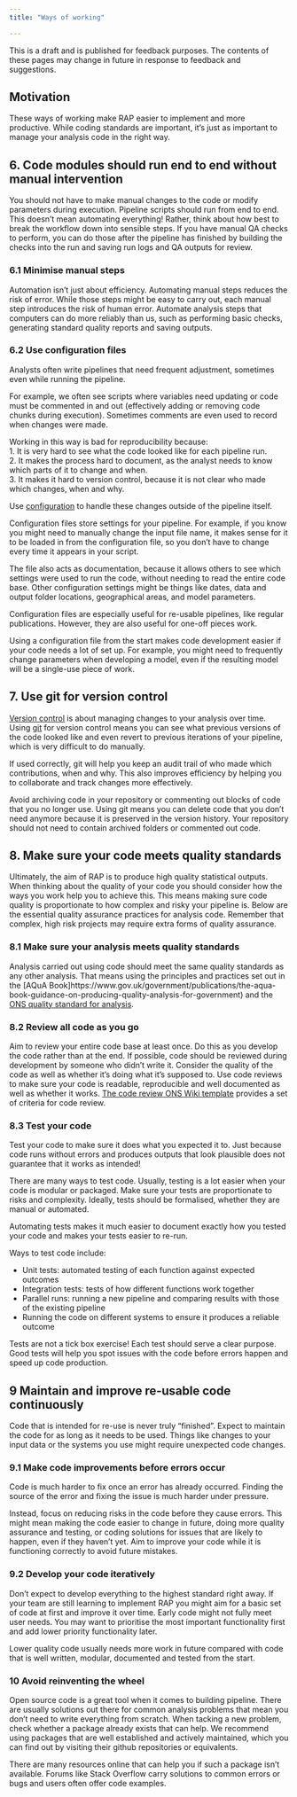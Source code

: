 ```yaml
---
title: "Ways of working"

---
```

:::{.callout-note}
This is a draft and is published for feedback purposes. The contents of these pages may change in future in response to feedback and suggestions.
:::

## Motivation

These ways of working make RAP easier to implement and more productive. While coding standards are important, it’s just as important to manage your analysis code in the right way. 

## 6.	Code modules should run end to end without manual intervention
You should not have to make manual changes to the code or modify parameters during execution. Pipeline scripts should run from end to end. This doesn’t mean automating everything! Rather, think about how best to break the workflow down into sensible steps. If you have manual QA checks to perform, you can do those after the pipeline has finished by building the checks into the run and saving run logs and QA outputs for review.

### 6.1 Minimise manual steps
Automation isn’t just about efficiency. Automating manual steps reduces the risk of error. While those steps might be easy to carry out, each manual step introduces the risk of human error. Automate analysis steps that computers can do more reliably than us, such as performing basic checks, generating standard quality reports and saving outputs. 

### 6.2	Use configuration files
Analysts often write pipelines that need frequent adjustment, sometimes even while running the pipeline. 

For example, we often see scripts where variables need updating or code must be commented in and out (effectively adding or removing code chunks during execution). Sometimes comments are even used to record when changes were made. 

Working in this way is bad for reproducibility because:    
    1. It is very hard to see what the code looked like for each pipeline run.    
    2. It makes the process hard to document, as the analyst needs to know which parts of it to change and when.    
    3. It makes it hard to version control, because it is not clear who made which changes, when and why.    

Use [configuration](https://best-practice-and-impact.github.io/qa-of-code-guidance/configuration.html) to handle these changes outside of the pipeline itself. 

Configuration files store settings for your pipeline. For example, if you know you might need to manually change the input file name, it makes sense for it to be loaded in from the configuration file, so you don’t have to change every time it appears in your script. 

The file also acts as documentation, because it allows others to see which settings were used to run the code, without needing to read the entire code base. Other configuration settings might be things like dates, data and output folder locations, geographical areas, and model parameters. 

:::{.callout-tip}

Configuration files are especially useful for re-usable pipelines, like regular publications. However, they are also useful for one-off pieces work.    

Using a configuration file from the start makes code development easier if your code needs a lot of set up. For example, you might need to frequently change parameters when developing a model, even if the resulting model will be a single-use piece of work.

:::

## 7.	Use git for version control
[Version control](https://best-practice-and-impact.github.io/qa-of-code-guidance/version_control.html) is about managing changes to your analysis over time. Using [git](https://git-scm.com/) for version control means you can see what previous versions of the code looked like and even revert to previous iterations of your pipeline, which is very difficult to do manually. 

If used correctly, git will help you keep an audit trail of who made which contributions, when and why. This also improves efficiency by helping you to collaborate and track changes more effectively. 

Avoid archiving code in your repository or commenting out blocks of code that you no longer use. Using git means you can delete code that you don’t need anymore because it is preserved in the version history. Your repository should not need to contain archived folders or commented out code.

## 8. Make sure your code meets quality standards

Ultimately, the aim of RAP is to produce high quality statistical outputs. When thinking about the quality of your code you should consider how the ways you work help you to achieve this. This means making sure code quality is proportionate to how complex and risky your pipeline is. Below are the essential quality assurance practices for analysis code. Remember that complex, high risk projects may require extra forms of quality assurance.

### 8.1 Make sure your analysis meets quality standards
Analysis carried out using code should meet the same quality standards as any other analysis. That means using the principles and practices set out in the [AQuA Book]https://www.gov.uk/government/publications/the-aqua-book-guidance-on-producing-quality-analysis-for-government) and the [ONS quality standard for analysis](https://officenationalstatistics.sharepoint.com/sites/onswiki/SitePages/Quality_Standards.aspx). 

### 8.2 Review all code as you go
Aim to review your entire code base at least once. Do this as you develop the code rather than at the end. If possible, code should be reviewed during development by someone who didn’t write it. Consider the quality of the code as well as whether it’s doing what it’s supposed to. Use code reviews to make sure your code is readable, reproducible and well documented as well as whether it works. [The code review ONS Wiki template](https://officenationalstatistics.sharepoint.com/sites/onswiki/SitePages/Analysis-Standards-and-Pipelines-code-review-template.aspx) provides a set of criteria for code review.

### 8.3 Test your code
Test your code to make sure it does what you expected it to. Just because code runs without errors and produces outputs that look plausible does not guarantee that it works as intended!

There are many ways to test code. Usually, testing is a lot easier when your code is modular or packaged. Make sure your tests are proportionate to risks and complexity. Ideally, tests should be formalised, whether they are manual or automated. 

:::{.callout-tip}
Automating tests makes it much easier to document exactly how you tested your code and makes your tests easier to re-run. 

Ways to test code include:    

* Unit tests: automated testing of each function against expected outcomes    
* Integration tests: tests of how different functions work together    
* Parallel runs: running a new pipeline and comparing results with those of the existing pipeline    
* Running the code on different systems to ensure it produces a reliable outcome

:::

Tests are not a tick box exercise! Each test should serve a clear purpose.  Good tests will help you spot issues with the code before errors happen and speed up code production. 

## 9	Maintain and improve re-usable code continuously

Code that is intended for re-use is never truly “finished”. Expect to maintain the code for as long as it needs to be used. Things like changes to your input data or the systems you use might require unexpected code changes.

### 9.1 Make code improvements before errors occur
Code is much harder to fix once an error has already occurred. Finding the source of the error and fixing the issue is much harder under pressure. 

Instead, focus on reducing risks in the code before they cause errors. This might mean making the code easier to change in future, doing more quality assurance and testing, or coding solutions for issues that are likely to happen, even if they haven't yet. Aim to improve your code while it is functioning correctly to avoid future mistakes. 

### 9.2	Develop your code iteratively
Don’t expect to develop everything to the highest standard right away. If your team are still learning to implement RAP you might aim for a basic set of code at first and improve it over time.  Early code might not fully meet user needs. You may want to prioritise the most important functionality first and add lower priority functionality later.

:::{.callout-caution}

Lower quality code usually needs more work in future compared with code that is well written, modular, documented and tested from the start. 

:::

### 10 Avoid reinventing the wheel

Open source code is a great tool when it comes to building pipeline. There are usually solutions out there for common analysis problems that mean you don’t need to write everything from scratch. When tacking a new problem, check whether a package already exists that can help. We recommend using packages that are well established and actively maintained, which you can find out by visiting their github repositories or equivalents.

There are many resources online that can help you if such a package isn’t available. Forums like Stack Overflow carry solutions to common errors or bugs and users often offer code examples.

